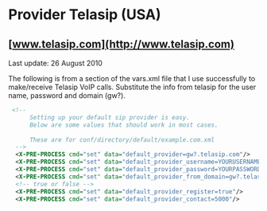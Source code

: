 
# Provider Telasip (USA) 

 

## [www.telasip.com](http://www.telasip.com)

Last update: 26 August 2010

The following is from a section of the vars.xml file that I use successfully to make/receive Telasip VoIP calls. Substitute the info from telasip for the user name, password and domain (gw?).

```xml
 <!--
      Setting up your default sip provider is easy.
      Below are some values that should work in most cases.
      
      These are for conf/directory/default/example.com.xml
  -->
  <X-PRE-PROCESS cmd="set" data="default_provider=gw?.telasip.com"/>
  <X-PRE-PROCESS cmd="set" data="default_provider_username=YOURUSERNAME"/>
  <X-PRE-PROCESS cmd="set" data="default_provider_password=YOURPASSWORD"/>
  <X-PRE-PROCESS cmd="set" data="default_provider_from_domain=gw?.telasip.com"/>
  <!-- true or false -->
  <X-PRE-PROCESS cmd="set" data="default_provider_register=true"/>
  <X-PRE-PROCESS cmd="set" data="default_provider_contact=5000"/>
```


